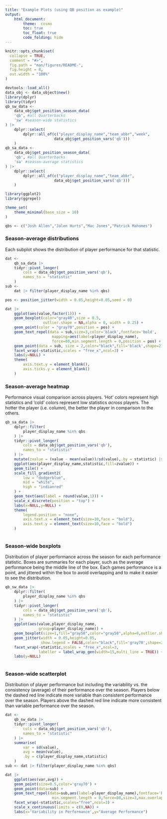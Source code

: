 ```yaml
---
title: "Example Plots (using QB position as example)"
output: 
    html_document:
        theme:  cosmo
        toc: true
        toc_float: true
        code_folding: hide
---
```


```r
knitr::opts_chunk$set(
  collapse = TRUE,
  comment = "#>",
  fig.path = "man/figures/README-",
  fig.height = 8,
  out.width = "100%"
)
```

```r
devtools::load_all()
data_obj <- data_object$new()
library(dplyr)
library(tidyr)
qb_sw_data <- 
    data_obj$get_position_season_data(
    'qb', #all Quarterbacks
    'sw' #season-wide statistics
) |> 
    dplyr::select(
        dplyr::all_of(c("player_display_name","team_abbr","week",
                      data_obj$get_position_vars('qb')))
    )
qb_sa_data <- 
    data_obj$get_position_season_data(
    'qb', #all Quarterbacks
    'sa' #season-average statistics
) |> 
    dplyr::select(
        dplyr::all_of(c("player_display_name","team_abbr",
                      data_obj$get_position_vars('qb')))
    )
```


```r
library(ggplot2)
library(ggrepel)

theme_set(
    theme_minimal(base_size = 10)
)

qbs <- c("Josh Allen","Jalen Hurts","Mac Jones","Patrick Mahomes")
```

### Season-average distributions

Each subplot shows the distribution of player performance for that statistic.

```r
dat <- 
    qb_sa_data |> 
    tidyr::pivot_longer(
        cols = data_obj$get_position_vars('qb'),
        names_to = "statistic"
    )
sub <- 
    dat |> filter(player_display_name %in% qbs)

pos <- position_jitter(width = 0.05,height=0.05,seed = 0)

dat |> 
    ggplot(aes(value,factor(1))) +
    geom_boxplot(color="gray40",size = 0.5,
                 outlier.shape = NA,alpha = 0, width = 0.25) +
    geom_point(color = "gray70",position = pos) +
    geom_text_repel(data = sub,size=3,color='black',fontface='bold',
                     mapping=aes(label=player_display_name),
                     force=80,min.segment.length = 0,position = pos) +
    geom_point(data = sub, size = 2,color="black",fill='black',shape=21,position = pos) +
    facet_wrap(~statistic,scales = "free_x",ncol=3) +
    labs(y=NULL) +
    theme(
        axis.text.y = element_blank(),
        axis.ticks.y = element_blank()
    )
```

### Season-average heatmap

Performance visual comparison across players. 'Hot' colors represent high statistics and 'cold' colors represent low statistics *across* players. The hotter the player (i.e. column), the better the player in comparison to the others.

```r
qb_sa_data |> 
    dplyr::filter(
        player_display_name %in% qbs
    ) |> 
    tidyr::pivot_longer(
        cols = data_obj$get_position_vars('qb'),
        names_to = "statistic"
    ) |> 
    mutate(zvalue = (value - mean(value))/sd(value),.by = statistic) |> 
    ggplot(aes(player_display_name,statistic,fill=zvalue)) +
    geom_tile() +
    scale_fill_gradient2(
        low = "dodgerblue",
        mid = "white",
        high = "indianred"
    ) +
    geom_text(aes(label = round(value,1))) +
    scale_x_discrete(position = "top") +
    labs(x=NULL,y=NULL) +
    theme(
        legend.position = "none",
        axis.text.x = element_text(size=10,face = "bold"),
        axis.text.y = element_text(size=10,face = "bold")
    )
    
```

### Season-wide boxplots

Distribution of player performance across the season for each performance statistic. Boxes are summaries for each player, such as the average performance being the middle line of the box. Each games performance is a point, and jittered within the box to avoid overlapping and to make it easier to see the distribution. 

```r
qb_sw_data |> 
    dplyr::filter(
        player_display_name %in% qbs
    ) |> 
    tidyr::pivot_longer(
        cols = data_obj$get_position_vars('qb'),
        names_to = "statistic"
    ) |> 
    ggplot(aes(value,player_display_name,
               group=player_display_name)) +
    geom_boxplot(size=1,fill="gray50",color="gray50",alpha=0,outlier.shape = NA) +
    geom_jitter(width = 0.05,height=0.05,
                show.legend = FALSE,color="black",fill='gray70',shape=21) +
    facet_wrap(~statistic,scales = "free_x",ncol=3,
               labeller = label_wrap_gen(width=15,multi_line = TRUE)) +
    labs(y=NULL)
    
```

### Season-wide scatterplot

Distribution of player performance but including the variability vs. the consistency (average) of their performance over the season. Players below the dashed red line indicate more variable than consistent performance over the season. Players above the dashed red line indicate more consistent than variable performance over the season.

```r
dat <- 
    qb_sw_data |> 
    tidyr::pivot_longer(
        cols = data_obj$get_position_vars('qb'),
        names_to = "statistic"
    ) |> 
    summarise(
        var = sd(value),
        avg = mean(value),
        .by = c(player_display_name,statistic)
    )
sub <- dat |> filter(player_display_name %in% qbs)

dat |> 
    ggplot(aes(var,avg)) +
    geom_point(size=0.5,color='gray70') +
    geom_point(data=sub) +
    geom_text_repel(data=sub,aes(label=player_display_name),fontface='bold',
                     min.segment.length = 0,force=80,size=3,max.overlaps = Inf) +
    facet_wrap(~statistic,scales="free",ncol=3) +
    scale_x_continuous(limits = c(0,NA)) +
    labs(x='Variability in Performance',y="Average Performance")




```
